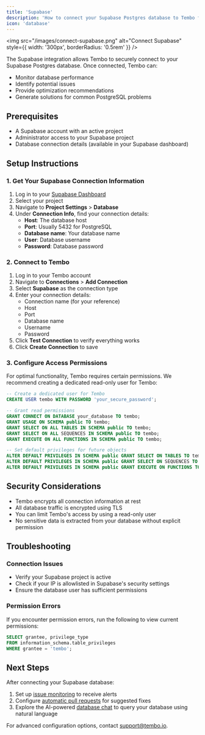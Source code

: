 ```yaml
---
title: 'Supabase'
description: 'How to connect your Supabase Postgres database to Tembo for AI-powered monitoring, optimization, and issue resolution.'
icon: 'database'
---
```


<img
	src="/images/connect-supabase.png"
	alt="Connect Supabase"
	style={{ width: '300px', borderRadius: '0.5rem' }}
/>

The Supabase integration allows Tembo to securely connect to your Supabase Postgres database. Once connected, Tembo can:

- Monitor database performance
- Identify potential issues
- Provide optimization recommendations
- Generate solutions for common PostgreSQL problems

## Prerequisites

- A Supabase account with an active project
- Administrator access to your Supabase project
- Database connection details (available in your Supabase dashboard)

## Setup Instructions

### 1. Get Your Supabase Connection Information

1. Log in to your [Supabase Dashboard](https://app.supabase.io/)
2. Select your project
3. Navigate to **Project Settings** > **Database**
4. Under **Connection Info**, find your connection details:
   - **Host**: The database host
   - **Port**: Usually 5432 for PostgreSQL
   - **Database name**: Your database name
   - **User**: Database username
   - **Password**: Database password

### 2. Connect to Tembo

1. Log in to your Tembo account
2. Navigate to **Connections** > **Add Connection**
3. Select **Supabase** as the connection type
4. Enter your connection details:
   - Connection name (for your reference)
   - Host
   - Port
   - Database name
   - Username
   - Password
5. Click **Test Connection** to verify everything works
6. Click **Create Connection** to save

### 3. Configure Access Permissions

For optimal functionality, Tembo requires certain permissions. We recommend creating a dedicated read-only user for Tembo:

```sql
-- Create a dedicated user for Tembo
CREATE USER tembo WITH PASSWORD 'your_secure_password';

-- Grant read permissions
GRANT CONNECT ON DATABASE your_database TO tembo;
GRANT USAGE ON SCHEMA public TO tembo;
GRANT SELECT ON ALL TABLES IN SCHEMA public TO tembo;
GRANT SELECT ON ALL SEQUENCES IN SCHEMA public TO tembo;
GRANT EXECUTE ON ALL FUNCTIONS IN SCHEMA public TO tembo;

-- Set default privileges for future objects
ALTER DEFAULT PRIVILEGES IN SCHEMA public GRANT SELECT ON TABLES TO tembo;
ALTER DEFAULT PRIVILEGES IN SCHEMA public GRANT SELECT ON SEQUENCES TO tembo;
ALTER DEFAULT PRIVILEGES IN SCHEMA public GRANT EXECUTE ON FUNCTIONS TO tembo;
```

## Security Considerations

- Tembo encrypts all connection information at rest
- All database traffic is encrypted using TLS
- You can limit Tembo's access by using a read-only user
- No sensitive data is extracted from your database without explicit permission

## Troubleshooting

### Connection Issues

- Verify your Supabase project is active
- Check if your IP is allowlisted in Supabase's security settings
- Ensure the database user has sufficient permissions

### Permission Errors

If you encounter permission errors, run the following to view current permissions:

```sql
SELECT grantee, privilege_type
FROM information_schema.table_privileges
WHERE grantee = 'tembo';
```

## Next Steps

After connecting your Supabase database:

1. Set up [issue monitoring](/solving/issues) to receive alerts
2. Configure [automatic pull requests](/solving/pull-requests) for suggested fixes
3. Explore the AI-powered [database chat](/chat) to query your database using natural language

For advanced configuration options, contact support@tembo.io.
